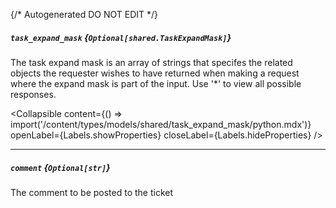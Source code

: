 {/* Autogenerated DO NOT EDIT  */}

##### `task_expand_mask` *{`Optional[shared.TaskExpandMask]`}*
The task expand mask is an array of strings that specifes the related objects the requester wishes to have returned when making a request where the expand mask is part of the input. Use '\*' to view all possible responses.

<Collapsible content={() => import('/content/types/models/shared/task_expand_mask/python.mdx')} openLabel={Labels.showProperties} closeLabel={Labels.hideProperties} />


---
##### `comment` *{`Optional[str]`}*
The comment to be posted to the ticket


